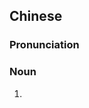 {{also|悼辞}}
==Chinese==
{{zh-forms|s=悼辞}}

===Pronunciation===
{{zh-pron
|m=dàocí
|c=dou6 ci4
|cat=n
}}

===Noun===
{{zh-noun}}

# {{alternative form of|悼詞|lang=zh}}